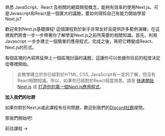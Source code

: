 
熟悉 JavaScript、React 及相關的網頁開發概念，能夠有效率的使用Next.js。可是Javascript和React是一個廣大的議題，要如何得知自己有能力開始學習Next.js?

歡迎來到Next.js基礎課程! 這個課程對於新手非常友好且提供許多範例演練，在這裡我們將會一步一步帶著你了解學習Next.js之前所需要的相關知識。首先，利用 Javascript 一步步建立一個簡單的應用程式，完成之後，再把它轉變成React、Next.js的形式。

每個區塊的內容將延伸上一個區塊討論的議題，這讓你可以依據你目前的程度決定從哪裡開始。

<blockquote className="px-4 py-1 my-10 bg-[#f7f7f7]">
  此教學建立於你已經對於HTML, CSS, JavaScript有一定的了解，但沒有React相關知識。所以，如果你已經對於React相當熟悉，請至
  <a className="text-[#0070f3]" target="_blank" href="/learn/foundations/from-react-to-nextjs/getting-started-with-nextjs">快速開始Next.js</a>
  或
  <a className="text-[#0070f3]" target="_blank" href="/learn/basics/create-nextjs-app">打造你的第一個Next.js應用程式</a>。
</blockquote>

<b className="block">加入我們的社群</b>

如果你對於Next.js或此課程有任何問題，歡迎到我們的<a className="text-[#0070f3]" href="https://discord.gg/Q3AsD4efFC">Discord社群</a>提問。

那我們開始吧!

<a className="inline-block py-2.5 px-8 mt-8 text-white text-center bg-[#0070f3] rounded-lg cursor-pointer shadow-[rgba(0,118,255,.39)] shadow-lg hover:opacity-90">前往課程 →</a>

